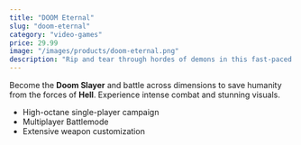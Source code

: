 ```yaml
---
title: "DOOM Eternal"
slug: "doom-eternal"
category: "video-games"
price: 29.99
image: "/images/products/doom-eternal.png"
description: "Rip and tear through hordes of demons in this fast-paced FPS."
---
```


Become the **Doom Slayer** and battle across dimensions to save humanity from the forces of **Hell**.
Experience intense combat and stunning visuals.

- High-octane single-player campaign
- Multiplayer Battlemode
- Extensive weapon customization

